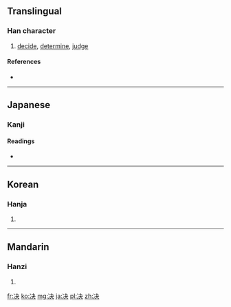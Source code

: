 {{also|決}}
==Translingual==

===Han character===
{{Han char|rn=15|rad=冫|as=04|sn=6|four=|canj=戈一木大 (IMDK)}}

# [[decide]], [[determine]], [[judge]]

====References====
* {{Han ref|kx=0131.290|dkj=01617|dj=0294.200|hdz=10295.120|uh=51B3|ud=20915}}

----

==Japanese==

===Kanji===
{{ja-kanji|grade=|rs=冫04}}

====Readings====
* {{ja-readings|on=[[けつ]] (ketsu), [[けち]] (kechi)|kun=[[きめる]] (kimeru), [[さく]] (saku)}}

----

==Korean==

===Hanja===
{{ko-hanja|hangeul=[[결]]|rv=gyeol|mr=kyŏl}}

# {{defn|lang=ko|sort=冫04}}

----

==Mandarin==

===Hanzi===
{{cmn-hanzi|tra=決|pin=[[jué]] ([[jue2]])|wg=chüeh<sup>2</sup>}}

# {{defn|lang=cmn|sort=冫04}}

[[fr:决]]
[[ko:决]]
[[mg:决]]
[[ja:决]]
[[pl:决]]
[[zh:决]]